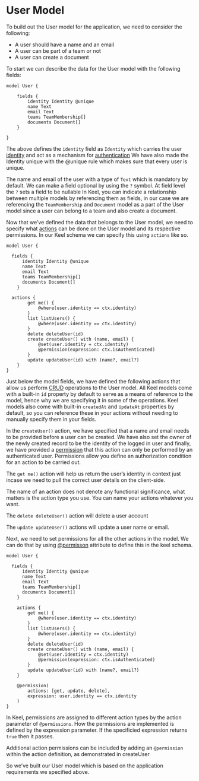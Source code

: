 
# User Model

To build out the User model for the application, we need to consider the following:

- A user should have a name and an email
- A user can be part of a team or not
- A user can create a document

To start we can describe the data for the User model with the following fields:

```keel
model User {

	fields {
        identity Identity @unique
        name Text
        email Text
        teams TeamMembership[]
        documents Document[]
    }

}
```

The above defines the `identity` field as `Identity` which carries the user [identity](https://docs.keel.so/identity) and act as a mechanism for [authentication](https://docs.keel.so/apis/json#authentication) We have also made the Identity unique with the @unique rule which makes sure that every user is unique.

The name and email of the user with a type of `Text` which is mandatory by default. We can make a field optional by using the `?` symbol.
<Callout type="info" emoji="💡">
  At field level the `?` sets a field to be nullable
</Callout>
In Keel, you can indicate a relationship between multiple models by referencing them as fields, in our case we are referencing the `TeamMembership` and `Document` model as a part of the User model since a user can belong to a team and also create a document.

Now that we’ve defined the data that belongs to the User model, we need to specify what [actions](https://docs.keel.so/actions) can be done on the User model and its respective permissions. In our Keel schema we can specify this using `actions` like so.

```keel {11-24}
model User {

  fields {
      identity Identity @unique
      name Text
      email Text
      teams TeamMembership[]
      documents Document[]
    }

  actions {
        get me() {
            @where(user.identity == ctx.identity)
        }
        list listUsers() {
            @where(user.identity == ctx.identity)
        }
        delete deleteUser(id)
        create createUser() with (name, email) {
            @set(user.identity = ctx.identity)
            @permission(expression: ctx.isAuthenticated)
        }
        update updateUser(id) with (name?, email?)
    }
}

```

Just below the model fields, we have defined the following actions that allow us perform [CRUD](https://en.wikipedia.org/wiki/Create,_read,_update_and_delete) operations to the User model. All Keel models come with a built-in `id` property by default to serve as a means of reference to the model, hence why we are specifying it in some of the operations. Keel models also come with built-in `createdAt` and `UpdateAt` properties by default, so you can reference these in your actions without needing to manually specify them in your fields.

In the `createUser()` action, we have specified that a name and email  needs to be provided before a user can be created. We have also set the owner of the newly created record to be the identity of the logged in user and finally, we have provided a [permission](https://docs.keel.so/permissions) that this action can only be performed by an authenticated user. Permissions allow you define an authorization condition for an action to be carried out.

The `get me()` action will help us return the user’s identity in context just incase we need to pull the correct user details on the client-side.

<Callout type="info" emoji="💡">
  The name of an action does not denote any functional significance, what matters is the action type you use. You can name your actions whatever you want.
</Callout>

The `delete deleteUser()` action will delete a user account

The `update updateUser()` actions will update a user name or email.

Next, we need to set permissions for all the other actions in the model. We can do that by using [@permisson](https://docs.keel.so/permissions#permission-attribute) attribute to define this in the keel schema.

```keel {26-29}
model User {

  fields {
      identity Identity @unique
      name Text
      email Text
      teams TeamMembership[]
      documents Document[]
    }

    actions {
        get me() {
            @where(user.identity == ctx.identity)
        }
        list listUsers() {
            @where(user.identity == ctx.identity)
        }
        delete deleteUser(id)
        create createUser() with (name, email) {
            @set(user.identity = ctx.identity)
            @permission(expression: ctx.isAuthenticated)
        }
        update updateUser(id) with (name?, email?)
    }

    @permission(
        actions: [get, update, delete],
        expression: user.identity == ctx.identity
    )
}
```

In Keel, permissions are assigned to different action types by the action parameter of `@permissions`. How the permissions are implemented is defined by the expression parameter. If the specificied expression returns `true` then it passes.

Additional action permissions can be included by adding an `@permission` within the action definition, as demonstrated in createUser

So we’ve built our User model which is based on the application requirements we specified above.

